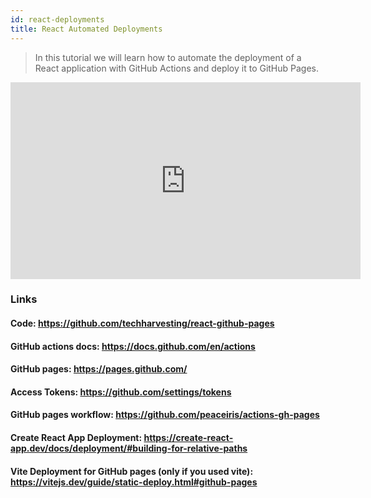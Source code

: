 ```yaml
---
id: react-deployments
title: React Automated Deployments
---
```


> In this tutorial we will learn how to automate the deployment of a React application with GitHub Actions and deploy it to GitHub Pages.

<center>
<iframe src="http://youtube.com/embed/z2p9_2seOkI" width="560" height="315" frameborder="0" allowfullscreen></iframe></center>

### Links
#### Code: https://github.com/techharvesting/react-github-pages

#### GitHub actions docs: https://docs.github.com/en/actions

#### GitHub pages: https://pages.github.com/

#### Access Tokens: https://github.com/settings/tokens

#### GitHub pages workflow: https://github.com/peaceiris/actions-gh-pages

#### Create React App Deployment: https://create-react-app.dev/docs/deployment/#building-for-relative-paths

#### Vite Deployment for GitHub pages (only if you used vite): https://vitejs.dev/guide/static-deploy.html#github-pages